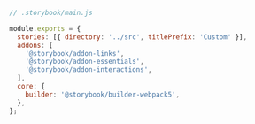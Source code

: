 ```js
// .storybook/main.js

module.exports = {
  stories: [{ directory: '../src', titlePrefix: 'Custom' }],
  addons: [
    '@storybook/addon-links',
    '@storybook/addon-essentials',
    '@storybook/addon-interactions',
  ],
  core: {
    builder: '@storybook/builder-webpack5',
  },
};
```
